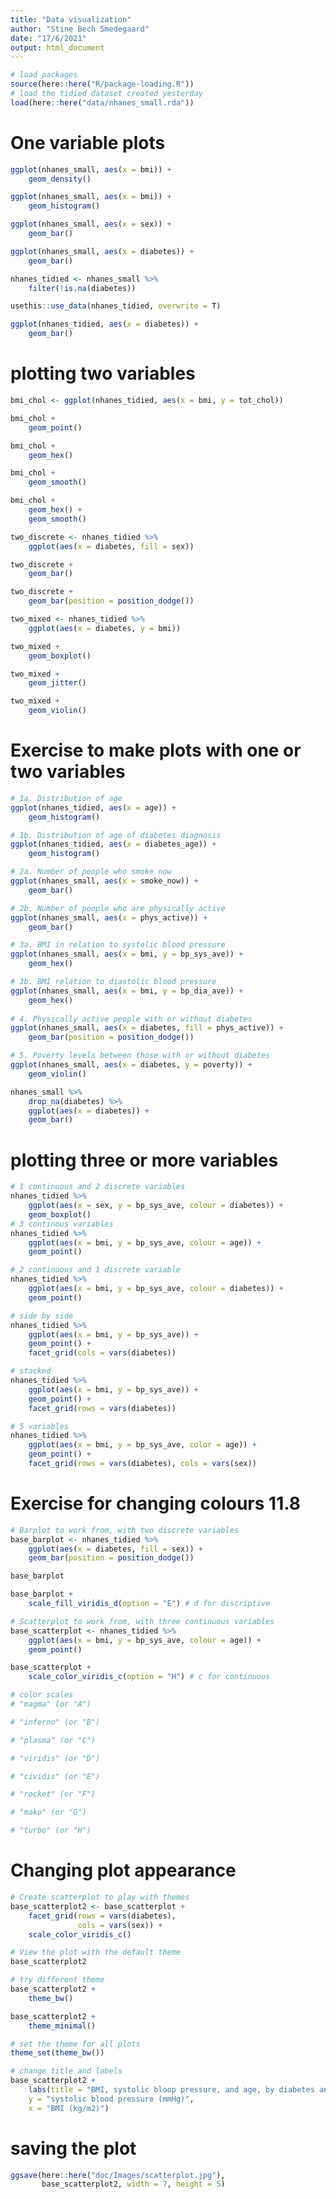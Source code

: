 ```yaml
---
title: "Data visualization"
author: "Stine Bech Smedegaard"
date: "17/6/2021"
output: html_document
---
```


```r
# load packages 
source(here::here("R/package-loading.R"))
# load the tidied dataset created yesterday
load(here::here("data/nhanes_small.rda"))
```

# One variable plots

```r
ggplot(nhanes_small, aes(x = bmi)) + 
    geom_density()

ggplot(nhanes_small, aes(x = bmi)) + 
    geom_histogram()
```

```r
ggplot(nhanes_small, aes(x = sex)) + 
    geom_bar()

ggplot(nhanes_small, aes(x = diabetes)) + 
    geom_bar()
```

```r
nhanes_tidied <- nhanes_small %>% 
    filter(!is.na(diabetes))

usethis::use_data(nhanes_tidied, overwrite = T)

ggplot(nhanes_tidied, aes(x = diabetes)) + 
    geom_bar()
```

# plotting two variables 

```r
bmi_chol <- ggplot(nhanes_tidied, aes(x = bmi, y = tot_chol))

bmi_chol + 
    geom_point()

bmi_chol + 
    geom_hex()

bmi_chol + 
    geom_smooth()

bmi_chol + 
    geom_hex() + 
    geom_smooth()
```

```r
two_discrete <- nhanes_tidied %>% 
    ggplot(aes(x = diabetes, fill = sex))

two_discrete + 
    geom_bar()

two_discrete + 
    geom_bar(position = position_dodge())
```

```r
two_mixed <- nhanes_tidied %>% 
    ggplot(aes(x = diabetes, y = bmi))

two_mixed + 
    geom_boxplot()

two_mixed + 
    geom_jitter()

two_mixed + 
    geom_violin()
```

# Exercise to make plots with one or two variables

```r
# 1a. Distribution of age
ggplot(nhanes_tidied, aes(x = age)) +
    geom_histogram()

# 1b. Distribution of age of diabetes diagnosis
ggplot(nhanes_tidied, aes(x = diabetes_age)) +
    geom_histogram()

# 2a. Number of people who smoke now
ggplot(nhanes_small, aes(x = smoke_now)) +
    geom_bar()

# 2b. Number of people who are physically active
ggplot(nhanes_small, aes(x = phys_active)) +
    geom_bar()

# 3a. BMI in relation to systolic blood pressure
ggplot(nhanes_small, aes(x = bmi, y = bp_sys_ave)) +
    geom_hex()

# 3b. BMI relation to diastolic blood pressure
ggplot(nhanes_small, aes(x = bmi, y = bp_dia_ave)) +
    geom_hex()
    
# 4. Physically active people with or without diabetes
ggplot(nhanes_small, aes(x = diabetes, fill = phys_active)) +
    geom_bar(position = position_dodge())

# 5. Poverty levels between those with or without diabetes
ggplot(nhanes_small, aes(x = diabetes, y = poverty)) +
    geom_violin()
```

```r
nhanes_small %>% 
    drop_na(diabetes) %>% 
    ggplot(aes(x = diabetes)) + 
    geom_bar()
```

# plotting three or more variables

```r
# 1 continuous and 2 discrete variables
nhanes_tidied %>% 
    ggplot(aes(x = sex, y = bp_sys_ave, colour = diabetes)) + 
    geom_boxplot()
# 3 continous variables 
nhanes_tidied %>% 
    ggplot(aes(x = bmi, y = bp_sys_ave, colour = age)) + 
    geom_point()

# 2 continuous and 1 discrete variable
nhanes_tidied %>% 
    ggplot(aes(x = bmi, y = bp_sys_ave, colour = diabetes)) + 
    geom_point()
```

```r
# side by side
nhanes_tidied %>% 
    ggplot(aes(x = bmi, y = bp_sys_ave)) + 
    geom_point() + 
    facet_grid(cols = vars(diabetes))

# stacked
nhanes_tidied %>% 
    ggplot(aes(x = bmi, y = bp_sys_ave)) + 
    geom_point() + 
    facet_grid(rows = vars(diabetes))

# 5 variables 
nhanes_tidied %>% 
    ggplot(aes(x = bmi, y = bp_sys_ave, color = age)) + 
    geom_point() + 
    facet_grid(rows = vars(diabetes), cols = vars(sex))
```

# Exercise for changing colours 11.8

```r
# Barplot to work from, with two discrete variables
base_barplot <- nhanes_tidied %>% 
    ggplot(aes(x = diabetes, fill = sex)) +
    geom_bar(position = position_dodge())

base_barplot

base_barplot + 
    scale_fill_viridis_d(option = "E") # d for discriptive

# Scatterplot to work from, with three continuous variables
base_scatterplot <- nhanes_tidied %>% 
    ggplot(aes(x = bmi, y = bp_sys_ave, colour = age)) +
    geom_point()

base_scatterplot + 
    scale_color_viridis_c(option = "H") # c for continuous 

# color scales 
# "magma" (or "A")

# "inferno" (or "B")

# "plasma" (or "C")

# "viridis" (or "D")

# "cividis" (or "E")

# "rocket" (or "F")

# "mako" (or "G")

# "turbo" (or "H")

```

# Changing plot appearance 

```r
# Create scatterplot to play with themes
base_scatterplot2 <- base_scatterplot +
    facet_grid(rows = vars(diabetes),
               cols = vars(sex)) +
    scale_color_viridis_c()

# View the plot with the default theme
base_scatterplot2

# try different theme
base_scatterplot2 + 
    theme_bw()

base_scatterplot2 + 
    theme_minimal()

# set the theme for all plots
theme_set(theme_bw())

# change title and labels
base_scatterplot2 + 
    labs(title = "BMI, systolic bloop pressure, and age, by diabetes and sex", 
    y = "systolic blood pressure (mmHg)", 
    x = "BMI (kg/m2)")
```

# saving the plot 

```r
ggsave(here::here("doc/Images/scatterplot.jpg"), 
       base_scatterplot2, width = 7, height = 5)
```

